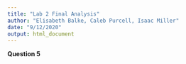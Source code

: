 ---
title: "Lab 2 Final Analysis"
author: "Elisabeth Balke, Caleb Purcell, Isaac Miller"
date: "9/12/2020"
output: html_document
---

**Question 5**

